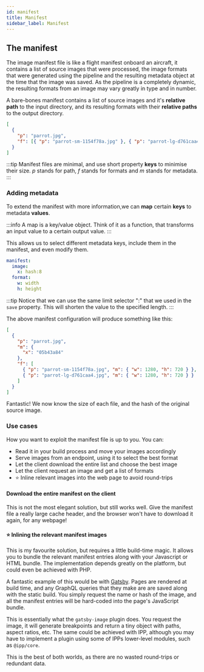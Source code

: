 ```yaml
---
id: manifest
title: Manifest
sidebar_label: Manifest
---
```


## The manifest

The image manifest file is like a flight manifest onboard an aircraft, it contains a list of source images that were processed, the image formats that were generated using the pipeline and the resulting metadata object at the time that the image was saved. As the pipeline is a completely dynamic, the resulting formats from an image may vary greatly in type and in number.

A bare-bones manifest contains a list of source images and it's **relative path** to the input directory, and its resulting formats with their **relative paths** to the output directory.

```json title="manifest.json"
[
  {
    "p": "parrot.jpg",
    "f": [{ "p": "parrot-sm-1154f78a.jpg" }, { "p": "parrot-lg-d761caa4.jpg" }]
  }
]
```

:::tip
Manifest files are minimal, and use short property **keys** to minimise their size.
_p_ stands for path, _f_ stands for formats and _m_ stands for metadata.
:::

### Adding metadata

To extend the manifest with more information,we can **map** certain **keys** to metadata **values**.

:::info
A map is a key/value object. Think of it as a function, that transforms an input value to a certain output value.
:::

This allows us to select different metadata keys, include them in the manifest, and even modify them.

```yaml title=".ipprc.yml"
manifest:
  image:
    x: hash:8
  format:
    w: width
    h: height
```

:::tip
Notice that we can use the same limit selector ":" that we used in the `save` property. This will shorten the value to the specified length.
:::

The above manifest configuration will produce something like this:

```json title="manifest.json"
[
  {
    "p": "parrot.jpg",
    "m": {
      "x": "05b43a84"
    },
    "f": [
      { "p": "parrot-sm-1154f78a.jpg", "m": { "w": 1280, "h": 720 } },
      { "p": "parrot-lg-d761caa4.jpg", "m": { "w": 1280, "h": 720 } }
    ]
  }
]
```

Fantastic! We now know the size of each file, and the hash of the original source image.

### Use cases

How you want to exploit the manifest file is up to you. You can:

- Read it in your build process and move your images accordingly
- Serve images from an endpoint, using it to select the best format
- Let the client download the entire list and choose the best image
- Let the client request an image and get a list of formats
- ⭐ Inline relevant images into the web page to avoid round-trips

#### Download the entire manifest on the client

This is not the most elegant solution, but still works well. Give the manifest file a really large cache header, and the browser won't have to download it again, for any webpage!

#### ⭐ Inlining the relevant manifest images

This is my favourite solution, but requires a little build-time magic. It allows you to bundle the relevant manifest entries along with your Javascript or HTML bundle. The implementation depends greatly on the platform, but could even be achieved with PHP.

A fantastic example of this would be with [Gatsby](https://www.gatsbyjs.org/). Pages are rendered at build time, and any GraphQL queries that they make are are saved along with the static build. You simply request the name or hash of the image, and all the manifest entries will be hard-coded into the page's JavaScript bundle.

This is essentially what the `gatsby-image` plugin does. You request the image, it will generate breakpoints and return a tiny object with paths, aspect ratios, etc. The same could be achieved with IPP, although you may have to implement a plugin using some of IPPs lower-level modules, such as `@ipp/core`.

This is the best of both worlds, as there are no wasted round-trips or redundant data.
